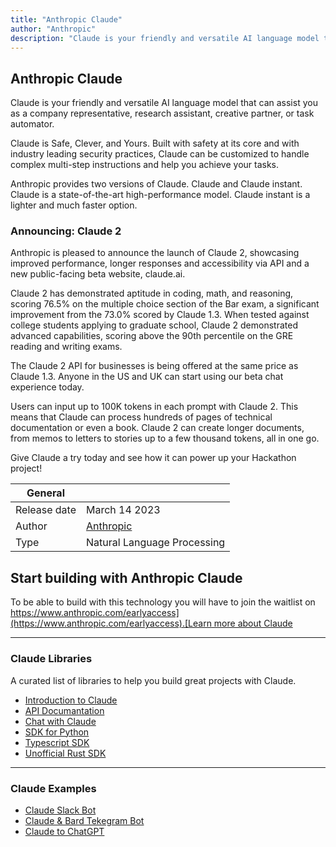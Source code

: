 ```yaml
---
title: "Anthropic Claude"
author: "Anthropic"
description: "Claude is your friendly and versatile AI language model that can assist you as a company representative, research assistant, creative partner, or task automator."
---
```


## Anthropic Claude

Claude is your friendly and versatile AI language model that can assist you as a company representative, research assistant, creative partner, or task automator.

Claude is Safe, Clever, and Yours. Built with safety at its core and with industry leading security practices, Claude can be customized to handle complex multi-step instructions and help you achieve your tasks.

Anthropic provides two versions of Claude. Claude and Claude instant. Claude is a state-of-the-art high-performance model. Claude instant is a lighter and much faster option.

### Announcing: Claude 2

Anthropic is pleased to announce the launch of Claude 2, showcasing improved performance, longer responses and accessibility via API and a new public-facing beta website, claude.ai. 

Claude 2 has demonstrated aptitude in coding, math, and reasoning, scoring 76.5% on the multiple choice section of the Bar exam, a significant improvement from the 73.0% scored by Claude 1.3. When tested against college students applying to graduate school, Claude 2 demonstrated advanced capabilities, scoring above the 90th percentile on the GRE reading and writing exams. 

The Claude 2 API for businesses is being offered at the same price as Claude 1.3. Anyone in the US and UK can start using our beta chat experience today.

Users can input up to 100K tokens in each prompt with Claude 2. This means that Claude can process hundreds of pages of technical documentation or even a book. Claude 2 can create longer documents, from memos to letters to stories up to a few thousand tokens, all in one go.

Give Claude a try today and see how it can power up your Hackathon project!

| General     |                                         |
| ----------- | --------------------------------------- |
| Release date | March 14 2023                           |
| Author      | [Anthropic](https://www.anthropic.com/) |
| Type        | Natural Language Processing             |

## Start building with Anthropic Claude

To be able to build with this technology you will have to join the waitlist on [https://www.anthropic.com/earlyaccess](https://www.anthropic.com/earlyaccess).[Learn more about Claude](https://www.anthropic.com/product)

---

### Claude Libraries

A curated list of libraries to help you build great projects with Claude.

- [Introduction to Claude](https://www.anthropic.com/index/introducing-claude)
- [API Documantation](https://console.anthropic.com/docs/api)
- [Chat with Claude](https://console.anthropic.com/)
- [SDK for Python](https://github.com/anthropics/anthropic-sdk-python)
- [Typescript SDK](https://github.com/anthropics/anthropic-sdk-typescript)
- [Unofficial Rust SDK](https://github.com/abdelhamidbakhta/anthropic-rs)
---

### Claude Examples

- [Claude Slack Bot](https://slackbot.anthropic.com/slack/install)
- [Claude & Bard Tekegram Bot](https://github.com/ciuzaak/Claude-Telegram-Bot)
- [Claude to ChatGPT](https://github.com/jtsang4/claude-to-chatgpt)
